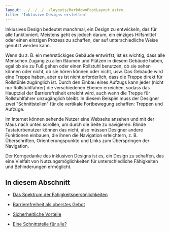 ```yaml
---
layout: ../../../../layouts/MarkdownPostLayout.astro
title: 'Inklusive Designs erstellen'
---
```


Inklusives Design bedeutet manchmal, ein Design zu entwickeln, das für alle
funktioniert. Meistens geht es jedoch darum, ein einziges Hilfsmittel oder einen
einzigen Prozess zu schaffen, der auf unterschiedliche Weise genutzt werden kann.

Wenn du z. B. ein mehrstöckiges Gebäude entwirfst, ist es wichtig, dass alle
Menschen Zugang zu allen Räumen und Plätzen in diesem Gebäude haben, egal ob sie
zu Fuß gehen oder einen Rollstuhl benutzen, ob sie sehen können oder nicht, ob
sie hören können oder nicht, usw. Das Gebäude wird eine Treppe haben, aber es
ist nicht erforderlich, dass die Treppe direkt für Rollstühle zugänglich ist.
Durch den Einbau eines Aufzugs kann jeder (nicht nur Rollstuhlfahrer) die
verschiedenen Ebenen erreichen, sodass das Hauptziel der Barrierefreiheit erreicht
wird, auch wenn die Treppe für Rollstuhlfahrer unzugänglich bleibt. In diesem
Beispiel muss der Designer zwei "Schnittstellen" für die vertikale Fortbewegung
schaffen: Treppen und Aufzüge.

Im Internet können sehende Nutzer eine Webseite ansehen und mit der Maus nach
unten scrollen, um durch die Seite zu navigieren. Blinde Tastaturbenutzer können
das nicht, also müssen Designer andere Funktionen einbauen, die ihnen die Navigation
erleichtern, z. B. Überschriften, Orientierungspunkte und Links zum Überspringen
der Navigation.

Der Kerngedanke des inklusiven Designs ist es, ein Design zu schaffen, das eine
Vielfalt von Nutzungsmöglichkeiten für unterschiedliche Fähigkeiten und Behinderungen
ermöglicht.

## In diesem Abschnitt

- [Das Spektrum der Fähigkeitspersönlichkeiten](/tutorials/ux-design/inklusives-design/das-spektrum-der-faehigkeitspersoenlichkeiten)

- [Barrierefreiheit als oberstes Gebot](/tutorials/ux-design/inklusives-design/barrierefreiheit-als-oberstes-gebot)

- [Sicherheitliche Vorteile](/tutorials/ux-design/inklusives-design/sicherheitliche-vorteile)

- [Eine Schnittstelle für alle?](/tutorials/ux-design/inklusives-design/eine-schnittstelle-fuer-alle)
